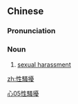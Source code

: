 {{also|性骚扰}}
==Chinese==
{{zh-forms|s=性骚扰|type=12}}

===Pronunciation===
{{zh-pron
|m=xìngsāorǎo
|c=sing3 sou1 jiu5-2
|mn=qz:sèng-so͘-liáu/xm:sèng-so-liáu/zz:sèng-so-jiáu
|cat=n
}}

===Noun===
{{zh-noun}}

# [[sexual harassment]]

[[Category:zh:Sex|心05性騷擾]]

[[zh:性騷擾]]